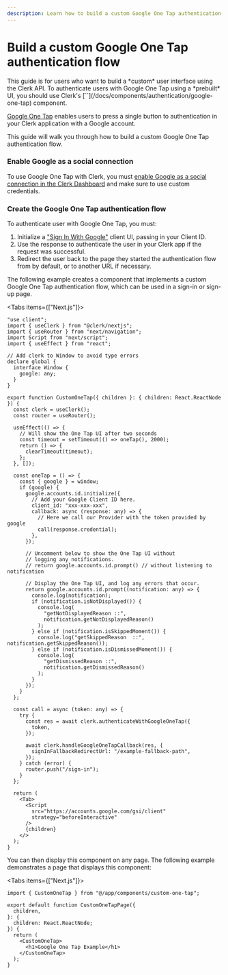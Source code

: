 ```yaml
---
description: Learn how to build a custom Google One Tap authentication flow using Clerk's API.
---
```


# Build a custom Google One Tap authentication flow

<Callout type="danger">
  This guide is for users who want to build a *custom* user interface using the Clerk API. To authenticate users with Google One Tap using a *prebuilt* UI, you should use Clerk's [`<GoogleOneTap>`](/docs/components/authentication/google-one-tap) component.
</Callout>

[Google One Tap](https://developers.google.com/identity/gsi/web/guides/features) enables users to press a single button to authentication in your Clerk application with a Google account.

This guide will walk you through how to build a custom Google One Tap authentication flow.

<Steps>

### Enable Google as a social connection

To use Google One Tap with Clerk, you must [enable Google as a social connection in the Clerk Dashboard](/docs/authentication/social-connections/google#configuring-google-social-connection) and make sure to use custom credentials.

### Create the Google One Tap authentication flow

To authenticate user with Google One Tap, you must:

1. Initialize a ["Sign In With Google"](https://developers.google.com/identity/gsi/web/reference/js-reference) client UI, passing in your Client ID.
2. Use the response to authenticate the user in your Clerk app if the request was successful.
3. Redirect the user back to the page they started the authentication flow from by default, or to another URL if necessary.

The following example creates a component that implements a custom Google One Tap authentication flow, which can be used in a sign-in or sign-up page.

<Tabs items={["Next.js"]}>
  <Tab>
  ```tsx filename="app/components/custom-one-tap.tsx"
  "use client";
  import { useClerk } from "@clerk/nextjs";
  import { useRouter } from "next/navigation";
  import Script from "next/script";
  import { useEffect } from "react";

  // Add clerk to Window to avoid type errors
  declare global {
    interface Window {
      google: any;
    }
  }

  export function CustomOneTap({ children }: { children: React.ReactNode }) {
    const clerk = useClerk();
    const router = useRouter();

    useEffect(() => {
      // Will show the One Tap UI after two seconds
      const timeout = setTimeout(() => oneTap(), 2000);
      return () => {
        clearTimeout(timeout);
      };
    }, []);

    const oneTap = () => {
      const { google } = window;
      if (google) {
        google.accounts.id.initialize({
          // Add your Google Client ID here.
          client_id: "xxx-xxx-xxx",
          callback: async (response: any) => {
            // Here we call our Provider with the token provided by google
            call(response.credential);
          },
        });

        // Uncomment below to show the One Tap UI without
        // logging any notifications.
        // return google.accounts.id.prompt() // without listening to notification

        // Display the One Tap UI, and log any errors that occur.
        return google.accounts.id.prompt((notification: any) => {
          console.log(notification);
          if (notification.isNotDisplayed()) {
            console.log(
              "getNotDisplayedReason ::",
              notification.getNotDisplayedReason()
            );
          } else if (notification.isSkippedMoment()) {
            console.log("getSkippedReason  ::", notification.getSkippedReason());
          } else if (notification.isDismissedMoment()) {
            console.log(
              "getDismissedReason ::",
              notification.getDismissedReason()
            );
          }
        });
      }
    };

    const call = async (token: any) => {
      try {
        const res = await clerk.authenticateWithGoogleOneTap({
          token,
        });

        await clerk.handleGoogleOneTapCallback(res, {
          signInFallbackRedirectUrl: "/example-fallback-path",
        });
      } catch (error) {
        router.push("/sign-in");
      }
    };

    return (
      <Tab>
        <Script
          src="https://accounts.google.com/gsi/client"
          strategy="beforeInteractive"
        />
        {children}
      </>
    );
  }
  ```
  </Tab>
</Tabs>

You can then display this component on any page. The following example demonstrates a page that displays this component:

<Tabs items={["Next.js"]}>
  <Tab>
  ```tsx filename="app/google-sign-in-example/page.tsx"
  import { CustomOneTap } from "@/app/components/custom-one-tap";

  export default function CustomOneTapPage({
    children,
  }: {
    children: React.ReactNode;
  }) {
    return (
      <CustomOneTap>
        <h1>Google One Tap Example</h1>
      </CustomOneTap>
    );
  }
  ```
  </Tab>
</Tabs>

</Steps>